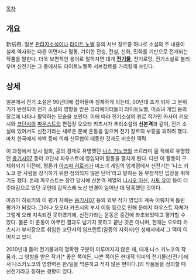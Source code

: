 [[목차]]



== 개요 ==
新伝奇. 일본 [[판타지소설]]이나 [[라이트 노벨]] 등의 서브 장르중 하나로 소설의 주 내용이 실제 역사와는 다른 이면사나 혈통, 기이한 전승, 전설, 신화, 민화를 기반으로 전개되는 작품을 말한다. 더욱 보편적인 용어로 말하자면 대개 '''[[전기물]]''', 전기로망, 전기소설로 불리우며 신전기는 그 중에서도 라이트노벨쪽 서브장르를 가리킬때 쓰인다.

== 상세 ==
일본에서 전기 소설은 90년대에 접어들며 침체하게 되는데, 00년대 초가 되자 그 분위기가 반전되어 전기 소설의 영향을 받은 크리에이터들이 라이트노벨, 미소녀 게임 등의 장르에 나타나 활약하는 모습을 보인다. 이에 따라 전기소설의 원로 작가인 카사이 키요시와 [[코단샤]]의 [[파우스트]]의 편집장 오오타 카츠시가 추리소설의 '''신본격'''과 같이, 전기 소설에 있어서도 신전기라는 새로운 문예 운동을 일으켜 전기 장르의 부흥을 꾀하려 했다. 마치 한국에서 좌백 등에 의해 신무협이 태동한 것과도 비슷한 맥락.

이 과정에서 당시 월희, 공의 경계로 유명했던 [[나스 기노코]]와 쓰르라미 울 적에로 유명했던 [[용기사07]] 등이 코단샤 파우스트에 영입되어 활동을 펼치게 된다. 다만 이 활동이 구체화되기 이전에, 평론가 [[아즈마 히로키]]가 미소녀 게임의 임계점에서 신전기는 '나스 키노코 한 사람을 장식하기 위한 정의되지 않은 단어'라고 말하는 등 부정적인 입장을 취하기도 했다. 본래 파우스트는 창간 당시에 신본격 계열의 [[니시오 이신]], [[사토 유야]] 등이 터줏대감으로 있던 곳인데 갑작스레 노선 변경이 일어난 데 당혹했던 것이다.

아즈마 히로키의 이 평가 자체는 [[용기사07]] 등의 외부 작가 영입이 계속 이뤄지며 틀린 평가가 되었다. 그러나 오오타 카츠시의 부서 이동 등으로 인해 문예지 파우스트 자체가 그렇게 오래 지속되진 못하였기에, 신전기라는 운동은 중간에 좌초되었다고 평가할 수 있다. 물론 이 운동이 아무런 결과도 남기지 못하고 끝난 것은 아니며, 현재는 오오타 카츠시가 부사장으로 취임한 코단샤의 임프린트(일종의 자회사)인 성해사에서 그 맥이 이어지고 있다.

2010년대 들어 전기물과의 명확한 구분이 이루어지지 않은 채, 대개 나스 키노코의 작품과, 그 영향을 받은 작가[* 좋은 쪽이든, 나쁜 쪽이든 현대적 의미의 전기물(신전기)에서 나스키노코의 영향력은 한/일을 막론하고 적지 않은 편이다.]의 작품들을 정의할 때 신전기라고 칭하는 경향이 있다.
